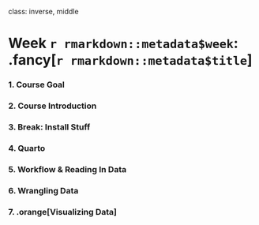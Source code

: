 
class: inverse, middle

# Week `r rmarkdown::metadata$week`: .fancy[`r rmarkdown::metadata$title`]

### 1. Course Goal
### 2. Course Introduction
### 3. Break: Install Stuff
### 4. Quarto
### 5. Workflow & Reading In Data
### 6. Wrangling Data
### 7. .orange[Visualizing Data]
